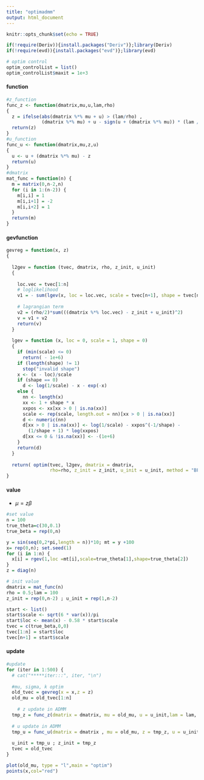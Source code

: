 ```yaml
---
title: "optimadmm"
output: html_document
---
```


```r
knitr::opts_chunk$set(echo = TRUE)
```

```r
if(!require(Deriv)){install.packages("Deriv")};library(Deriv)
if(!require(evd)){install.packages("evd")};library(evd)

# optim control
optim_controlList = list()
optim_controlList$maxit = 1e+3
```

#### function
```r
#z_function
func_z <- function(dmatrix,mu,u,lam,rho)
{
  z = ifelse(abs(dmatrix %*% mu + u) > (lam/rho) ,
             (dmatrix %*% mu) + u - sign(u + (dmatrix %*% mu)) * (lam /rho), 0)
  return(z)
}
#u_function
func_u <- function(dmatrix,mu,z,u) 
{
  u <- u + (dmatrix %*% mu) - z
  return(u)
}
#dmatrix
mat_func = function(n) {
  m = matrix(0,n-2,n)   
  for (i in 1:(n-2)) {
    m[i,i] = 1
    m[i,i+1] = -2
    m[i,i+2] = 1
  }
  return(m)
}
```

#### gevfunction 
```r
gevreg = function(x, z)
{
  
  l2gev = function (tvec, dmatrix, rho, z_init, u_init)
  {
 
    loc.vec = tvec[1:n]
    # loglikelihood
    v1 = - sum(lgev(x, loc = loc.vec, scale = tvec[n+1], shape = tvec[n+2]))
    
    # lagrangian term
    v2 = (rho/2)*sum(((dmatrix %*% loc.vec) - z_init + u_init)^2)
    v = v1 + v2
    return(v)
  }
  
  lgev = function (x, loc = 0, scale = 1, shape = 0) 
  {
    if (min(scale) <= 0) 
      return( - 1e+6)
    if (length(shape) != 1) 
      stop("invalid shape")
    x <- (x - loc)/scale
    if (shape == 0) 
      d <- log(1/scale) - x - exp(-x)
    else {
      nn <- length(x)
      xx <- 1 + shape * x
      xxpos <- xx[xx > 0 | is.na(xx)]
      scale <- rep(scale, length.out = nn)[xx > 0 | is.na(xx)]
      d <- numeric(nn)
      d[xx > 0 | is.na(xx)] <- log(1/scale) - xxpos^(-1/shape) - 
        (1/shape + 1) * log(xxpos)
      d[xx <= 0 & !is.na(xx)] <- -(1e+6)
    }
    return(d)
  }
  
  return( optim(tvec, l2gev, dmatrix = dmatrix,
                rho=rho, z_init = z_init, u_init = u_init, method = "BFGS")$par )
}
```
  

#### value  
 * $\mu = z\beta$
```r
#set value
n = 100
true_theta=c(30,0.1)
true_beta = rep(0,n)

y = sin(seq(0,2*pi,length = n))*10; mt = y +100  
x= rep(0,n); set.seed(1)
for (i in 1:n) {
  x[i] = rgev(1,loc =mt[i],scale=true_theta[1],shape=true_theta[2])
}
z = diag(n)

# init value
dmatrix = mat_func(n)
rho = 0.5;lam = 100
z_init = rep(0,n-2) ; u_init = rep(1,n-2)

start <- list()
start$scale <- sqrt(6 * var(x))/pi
start$loc <- mean(x) - 0.58 * start$scale 
tvec = c(true_beta,0,0)
tvec[1:n] = start$loc  
tvec[n+1] = start$scale 
```

#### update
```r
#update
for (iter in 1:500) {
  # cat("*****iter:::", iter, "\n")
  
  #mu, sigma, k optim
  old_tvec = gevreg(x = x,z = z)
  old_mu = old_tvec[1:n]
  
    # z update in ADMM
  tmp_z = func_z(dmatrix = dmatrix, mu = old_mu, u = u_init,lam = lam, rho = rho)
  
  # u update in ADMM
  tmp_u = func_u(dmatrix = dmatrix , mu = old_mu, z = tmp_z, u = u_init)
  
  u_init = tmp_u ; z_init = tmp_z
  tvec = old_tvec
}

plot(old_mu, type = "l",main = "optim")
points(x,col="red")
```

